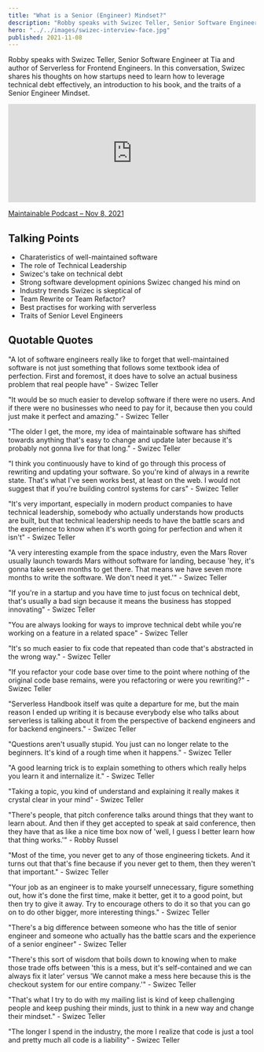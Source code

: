 ```yaml
---
title: "What is a Senior (Engineer) Mindset?"
description: "Robby speaks with Swizec Teller, Senior Software Engineer at Tia and author of Serverless for Frontend Engineers. In this conversation, Swizec shares his thoughts on how startups need to learn how to leverage technical debt effectively, an introduction to his book, and the traits of a Senior Engineer Mindset."
hero: "../../images/swizec-interview-face.jpg"
published: 2021-11-08
---
```


Robby speaks with Swizec Teller, Senior Software Engineer at Tia and author of Serverless for Frontend Engineers. In this conversation, Swizec shares his thoughts on how startups need to learn how to leverage technical debt effectively, an introduction to his book, and the traits of a Senior Engineer Mindset.

<iframe
  height="200px"
  width="100%"
  frameborder="no"
  scrolling="no"
  seamless
  src="https://player.simplecast.com/b1446bc7-e82d-4029-b3e5-1855f30695bf?dark=false"
></iframe>

[Maintainable Podcast – Nov 8, 2021](https://maintainable.fm/episodes/swizec-teller-sr-engineer-mindset)


## Talking Points

* Charateristics of well-maintained software
* The role of Technical Leadership
* Swizec's take on technical debt
* Strong software development opinions Swizec changed his mind on
* Industry trends Swizec is skeptical of
* Team Rewrite or Team Refactor?
* Best practises for working with serverless
* Traits of Senior Level Engineers


## Quotable Quotes

"A lot of software engineers really like to forget that well-maintained software is not just something that follows some textbook idea of perfection. First and foremost, it does have to solve an actual business problem that real people have" - Swizec Teller

"It would be so much easier to develop software if there were no users. And if there were no businesses who need to pay for it, because then you could just make it perfect and amazing." - Swizec Teller

"The older I get, the more, my idea of maintainable software has shifted towards anything that's easy to change and update later because it's probably not gonna live for that long." - Swizec Teller

"I think you continuously have to kind of go through this process of rewriting and updating your software. So you're kind of always in a rewrite state. That's what I've seen works best, at least on the web. I would not suggest that if you're building control systems for cars" - Swizec Teller

"It's very important, especially in modern product companies to have technical leadership, somebody who actually understands how products are built, but that technical leadership needs to have the battle scars and the experience to know when it's worth going for perfection and when it isn't" - Swizec Teller

"A very interesting example from the space industry, even the Mars Rover usually launch towards Mars without software for landing, because 'hey, it's gonna take seven months to get there. That means we have seven more months to write the software. We don't need it yet.'" - Swizec Teller

"If you're in a startup and you have time to just focus on technical debt, that's usually a bad sign because it means the business has stopped innovating" - Swizec Teller

"You are always looking for ways to improve technical debt while you're working on a feature in a related space" - Swizec Teller

"It's so much easier to fix code that repeated than code that's abstracted in the wrong way." - Swizec Teller

"If you refactor your code base over time to the point where nothing of the original code base remains, were you refactoring or were you rewriting?" - Swizec Teller

"Serverless Handbook itself was quite a departure for me, but the main reason I ended up writing it is because everybody else who talks about serverless is talking about it from the perspective of backend engineers and for backend engineers." - Swizec Teller

"Questions aren't usually stupid. You just can no longer relate to the beginners. It's kind of a rough time when it happens." - Swizec Teller

"A good learning trick is to explain something to others which really helps you learn it and internalize it." - Swizec Teller

"Taking a topic, you kind of understand and explaining it really makes it crystal clear in your mind" - Swizec Teller

"There's people, that pitch conference talks around things that they want to learn about. And then if they get accepted to speak at said conference, then they have that as like a nice time box now of 'well, I guess I better learn how that thing works.'" - Robby Russel

"Most of the time, you never get to any of those engineering tickets. And it turns out that that's fine because if you never get to them, then they weren't that important." - Swizec Teller

"Your job as an engineer is to make yourself unnecessary, figure something out, how it's done the first time, make it better, get it to a good point, but then try to give it away. Try to encourage others to do it so that you can go on to do other bigger, more interesting things." - Swizec Teller

"There's a big difference between someone who has the title of senior engineer and someone who actually has the battle scars and the experience of a senior engineer" - Swizec Teller

"There's this sort of wisdom that boils down to knowing when to make those trade offs between 'this is a mess, but it's self-contained and we can always fix it later' versus 'We cannot make a mess here because this is the checkout system for our entire company.'" - Swizec Teller

"That's what I try to do with my mailing list is kind of keep challenging people and keep pushing their minds, just to think in a new way and change their mindset." - Swizec Teller

"The longer I spend in the industry, the more I realize that code is just a tool and pretty much all code is a liability" - Swizec Teller
